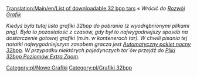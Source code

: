 [[Translation:Main/en/List of downloadable 32 bpp tars]]{{en/-}}<!--{{shortcut|32bpp list}}-->{{skrót/Pl|lista 32bpp}}
''« Wrócić do [[Main/pl/Rozwój Graficzny|Rozwój Grafik]]''

<!--{{historic|Separately downloadable 32bpp graphics are supported in '''OpenTTD 0.6.0 beta 1''' till OpenTTD 1.1. To use them, you have to place the TARs in your <code>data</code> directory and start OpenTTD with a 32bpp [[Main/en/blitter]]. You can find more information in the article [[Main/en/playing with 32bpp graphics]].'' See also the [[Main/en/Playing with 32 bpp graphics|Extra Zoom Levels]] project. -->
{{historyczne/Pl|Oddzielnie pobierane grafiki 32bpp są obsługiwane w '''OpenTTD 0.6.0 beta 1''' do OpenTTD 1.1. Aby z nich skorzystać, musisz umieścić pliki TAR w katalogu <code>data</code> i uruchomić OpenTTD z 32bpp [[Main/pl/blitter|blitter]]. Więcej informacji można znaleźć w artykule [[Main/pl/rozgrywka z grafiką 32 bpp|playing with 32bpp graphics]]. '' Zobacz także projekt [[Main/pl/Rozgrywka z grafiką 32 bpp|Extra Zoom Levels]].<!--gra z grafiką 32bpp, Dodatkowe powiększenie 32bpp|Dodatkowe poziomy powiększenia-->

OpenTTD 1.2.0 i nowsze obsługują 32bpp bezpośrednio przez obsługę NewGRF}}

''Kiedyś była tutaj lista grafiki 32bpp do pobrania (z wyodrębnionymi plikami png). Była to pozostałość z czasów, gdy był to najwygodniejszy sposób na dostarczenie gotowej grafiki (m.in. w kontenerach tar). W chwili pisania tej notatki najwygodniejszym zasobem gracza jest <!--[[Main/en/32bit automated nightly bundle]]-->[[Main/pl/Automatyczny pakiet nocny 32bpp|Automatyczny pakiet nocny 32bpp]]. W przypadku niektórych pojedynczych tar`ów przejdź do [[Main/pl/Pliki poziomów EZ 32bpp|Pliki 32bpp Poziomów Extra Zoom]].''

<!--{{en/Navbox Graphics Development}}-->{{pl/Navbox Programowanie grafik}}

<!--[[Category:en/New Graphics]] [[Category:en/32bpp Graphics]]--> [[Category:pl/Nowe Grafiki]] [[Category:pl/Grafiki 32bpp]]